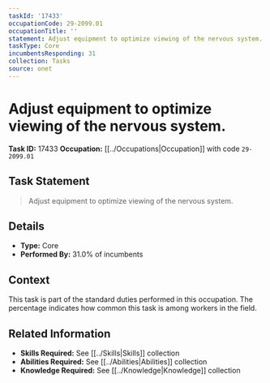```yaml
---
taskId: '17433'
occupationCode: 29-2099.01
occupationTitle: ''
statement: Adjust equipment to optimize viewing of the nervous system.
taskType: Core
incumbentsResponding: 31
collection: Tasks
source: onet
---
```

# Adjust equipment to optimize viewing of the nervous system.

**Task ID:** 17433
**Occupation:** [[../Occupations|Occupation]] with code `29-2099.01`

## Task Statement

> Adjust equipment to optimize viewing of the nervous system.

## Details

- **Type:** Core
- **Performed By:** 31.0% of incumbents

## Context

This task is part of the standard duties performed in this occupation. The percentage indicates how common this task is among workers in the field.

## Related Information

- **Skills Required:** See [[../Skills|Skills]] collection
- **Abilities Required:** See [[../Abilities|Abilities]] collection
- **Knowledge Required:** See [[../Knowledge|Knowledge]] collection
